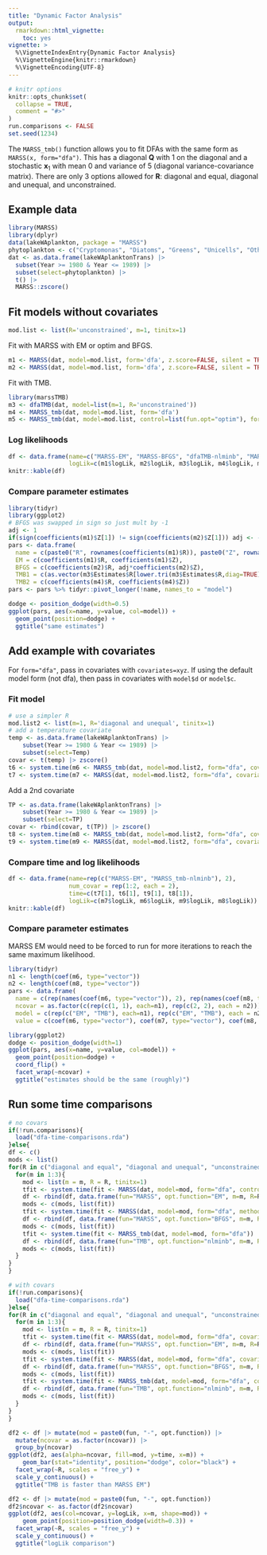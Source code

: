 ```yaml
---
title: "Dynamic Factor Analysis"
output: 
  rmarkdown::html_vignette:
    toc: yes
vignette: >
  %\VignetteIndexEntry{Dynamic Factor Analysis}
  %\VignetteEngine{knitr::rmarkdown}
  %\VignetteEncoding{UTF-8}
---
```


\newcommand{\QQ}{\mathbf{Q}}
\newcommand{\RR}{\mathbf{R}}
\newcommand{\xx}{\mathbf{x}}

```r
# knitr options
knitr::opts_chunk$set(
  collapse = TRUE,
  comment = "#>"
)
run.comparisons <- FALSE
set.seed(1234)
```

The `MARSS_tmb()` function allows you to fit DFAs with the same form as `MARSS(x, form="dfa")`. This has a diagonal $\QQ$ with 1 on the diagonal and a stochastic $\xx_1$ with mean 0 and variance of 5 (diagonal variance-covariance matrix). There are only 3 options allowed for $\RR$:
diagonal and equal, diagonal and unequal, and unconstrained.

## Example data

```r
library(MARSS)
library(dplyr)
data(lakeWAplankton, package = "MARSS")
phytoplankton <- c("Cryptomonas", "Diatoms", "Greens", "Unicells", "Other.algae")
dat <- as.data.frame(lakeWAplanktonTrans) |>
  subset(Year >= 1980 & Year <= 1989) |>
  subset(select=phytoplankton) |>
  t() |>
  MARSS::zscore()
```

## Fit models without covariates

```r
mod.list <- list(R='unconstrained', m=1, tinitx=1)
```

Fit with MARSS with EM or optim and BFGS.
```r
m1 <- MARSS(dat, model=mod.list, form='dfa', z.score=FALSE, silent = TRUE)
m2 <- MARSS(dat, model=mod.list, form='dfa', z.score=FALSE, silent = TRUE, method="BFGS")
```

Fit with TMB.
```r
library(marssTMB)
m3 <- dfaTMB(dat, model=list(m=1, R='unconstrained'))
m4 <- MARSS_tmb(dat, model=mod.list, form='dfa')
m5 <- MARSS_tmb(dat, model=mod.list, control=list(fun.opt="optim"), form='dfa')
```

### Log likelihoods

```r
df <- data.frame(name=c("MARSS-EM", "MARSS-BFGS", "dfaTMB-nlminb", "MARSS_tmb-nlminb", "MARSS_tmb-optim-BFGS"),
                 logLik=c(m1$logLik, m2$logLik, m3$logLik, m4$logLik, m5$logLik))
knitr::kable(df)
```

### Compare parameter estimates

```r
library(tidyr)
library(ggplot2)
# BFGS was swapped in sign so just mult by -1
adj <- 1
if(sign(coefficients(m1)$Z[1]) != sign(coefficients(m2)$Z[1])) adj <- -1
pars <- data.frame(
  name = c(paste0("R", rownames(coefficients(m1)$R)), paste0("Z", rownames(coefficients(m1)$Z))),
  EM = c(coefficients(m1)$R, coefficients(m1)$Z),
  BFGS = c(coefficients(m2)$R, adj*coefficients(m2)$Z),
  TMB1 = c(as.vector(m3$Estimates$R[lower.tri(m3$Estimates$R,diag=TRUE)]), as.vector(m3$Estimates$Z)),
  TMB2 = c(coefficients(m4)$R, coefficients(m4)$Z))
pars <- pars %>% tidyr::pivot_longer(!name, names_to = "model")

dodge <- position_dodge(width=0.5)
ggplot(pars, aes(x=name, y=value, col=model)) +
  geom_point(position=dodge) +
  ggtitle("same estimates")
```

## Add example with covariates

For `form="dfa"`, pass in covariates with `covariates=xyz`. If using the default model form (not dfa), then pass in covariates with `model$d` or `model$c`.

### Fit model

```r
# use a simpler R
mod.list2 <- list(m=1, R='diagonal and unequal', tinitx=1)
# add a temperature covariate
temp <- as.data.frame(lakeWAplanktonTrans) |>
    subset(Year >= 1980 & Year <= 1989) |>
    subset(select=Temp)
covar <- t(temp) |> zscore()
t6 <- system.time(m6 <- MARSS_tmb(dat, model=mod.list2, form="dfa", covariates=covar, silent = TRUE, z.score = FALSE))
t7 <- system.time(m7 <- MARSS(dat, model=mod.list2, form="dfa", covariates=covar, silent = TRUE, control=list(maxit=10000), z.score = FALSE))
```

Add a 2nd covariate

```r
TP <- as.data.frame(lakeWAplanktonTrans) |>
    subset(Year >= 1980 & Year <= 1989) |>
    subset(select=TP)
covar <- rbind(covar, t(TP)) |> zscore()
t8 <- system.time(m8 <- MARSS_tmb(dat, model=mod.list2, form="dfa", covariates=covar, silent = TRUE, z.score=FALSE))
t9 <- system.time(m9 <- MARSS(dat, model=mod.list2, form="dfa", covariates=covar, silent = TRUE, control=list(maxit=10000), z.score=FALSE))
```

### Compare time and log likelihoods

```r
df <- data.frame(name=rep(c("MARSS-EM", "MARSS_tmb-nlminb"), 2),
                 num_covar = rep(1:2, each = 2),
                 time=c(t7[1], t6[1], t9[1], t8[1]),
                 logLik=c(m7$logLik, m6$logLik, m9$logLik, m8$logLik))
knitr::kable(df)
```

### Compare parameter estimates

MARSS EM would need to be forced to run for more iterations to reach the same maximum likelihood.

```r
library(tidyr)
n1 <- length(coef(m6, type="vector"))
n2 <- length(coef(m8, type="vector"))
pars <- data.frame(
  name = c(rep(names(coef(m6, type="vector")), 2), rep(names(coef(m8, type="vector")), 2)),
  ncovar = as.factor(c(rep(c(1, 1), each=n1), rep(c(2, 2), each = n2))),
  model = c(rep(c("EM", "TMB"), each=n1), rep(c("EM", "TMB"), each = n2)),
  value = c(coef(m6, type="vector"), coef(m7, type="vector"), coef(m8, type="vector"), coef(m9, type="vector")))
```

```r
library(ggplot2)
dodge <- position_dodge(width=1)
ggplot(pars, aes(x=name, y=value, col=model)) +
  geom_point(position=dodge) +
  coord_flip() + 
  facet_wrap(~ncovar) +
  ggtitle("estimates should be the same (roughly)")
```

## Run some time comparisons

```r
# no covars
if(!run.comparisons){
  load("dfa-time-comparisons.rda")
}else{
df <- c()
mods <- list()
for(R in c("diagonal and equal", "diagonal and unequal", "unconstrained")){
  for(m in 1:3){
    mod <- list(m = m, R = R, tinitx=1)
    tfit <- system.time(fit <- MARSS(dat, model=mod, form="dfa", control=list(maxit=10000)))
    df <- rbind(df, data.frame(fun="MARSS", opt.function="EM", m=m, R=R, ncovar = 0, time=tfit[1], logLik=fit$logLik, convergence = fit$convergence))
    mods <- c(mods, list(fit))
    tfit <- system.time(fit <- MARSS(dat, model=mod, form="dfa", method="BFGS"))
    df <- rbind(df, data.frame(fun="MARSS", opt.function="BFGS", m=m, R=R, ncovar = 0, time=tfit[1], logLik=fit$logLik, convergence = fit$convergence))
    mods <- c(mods, list(fit))
    tfit <- system.time(fit <- MARSS_tmb(dat, model=mod, form="dfa"))
    df <- rbind(df, data.frame(fun="TMB", opt.function="nlminb", m=m, R=R, ncovar = 0, time=tfit[1], logLik=fit$logLik, convergence = fit$convergence))
    mods <- c(mods, list(fit))
  }
}
}
```


```r
# with covars
if(!run.comparisons){
  load("dfa-time-comparisons.rda")
}else{
for(R in c("diagonal and equal", "diagonal and unequal", "unconstrained")){
  for(m in 1:3){
    mod <- list(m = m, R = R, tinitx=1)
    tfit <- system.time(fit <- MARSS(dat, model=mod, form="dfa", covariates=covar, control=list(maxit=10000)))
    df <- rbind(df, data.frame(fun="MARSS", opt.function="EM", m=m, R=R, ncovar=2, time=tfit[1], logLik=fit$logLik, convergence = fit$convergence))
    mods <- c(mods, list(fit))
    tfit <- system.time(fit <- MARSS(dat, model=mod, form="dfa", covariates=covar, method="BFGS"))
    df <- rbind(df, data.frame(fun="MARSS", opt.function="BFGS", m=m, R=R, ncovar=2, time=tfit[1], logLik=fit$logLik, convergence = fit$convergence))
    mods <- c(mods, list(fit))
    tfit <- system.time(fit <- MARSS_tmb(dat, model=mod, form="dfa", covariates=covar))
    df <- rbind(df, data.frame(fun="TMB", opt.function="nlminb", m=m, R=R, ncovar=2, time=tfit[1], logLik=fit$logLik, convergence = fit$convergence))
    mods <- c(mods, list(fit))
  }
}
}
```

```r
df2 <- df |> mutate(mod = paste0(fun, "-", opt.function)) |>
  mutate(ncovar = as.factor(ncovar)) |>
  group_by(ncovar)
ggplot(df2, aes(alpha=ncovar, fill=mod, y=time, x=m)) + 
    geom_bar(stat="identity", position="dodge", color="black") +
  facet_wrap(~R, scales = "free_y") +
  scale_y_continuous() +
  ggtitle("TMB is faster than MARSS EM")
```

```r
df2 <- df |> mutate(mod = paste0(fun, "-", opt.function))
df2$ncovar <- as.factor(df2$ncovar)
ggplot(df2, aes(col=ncovar, y=logLik, x=m, shape=mod)) + 
    geom_point(position=position_dodge(width=0.3)) +
  facet_wrap(~R, scales = "free_y") +
  scale_y_continuous() +
  ggtitle("logLik comparison")
```

